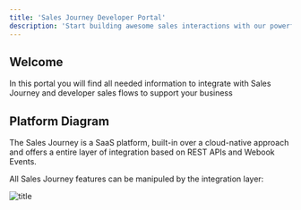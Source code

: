 ```yaml
---
title: 'Sales Journey Developer Portal'
description: 'Start building awesome sales interactions with our powerful API Layer'
---
```


## Welcome

In this portal you will find all needed information to integrate with Sales 
Journey and developer sales flows to support your business

## Platform Diagram

The Sales Journey is a SaaS platform, built-in over a cloud-native approach and 
offers a entire layer of integration based on REST APIs and Webook Events.

All Sales Journey features can be manipuled by the integration layer:

![title](/images/saleshub.jpg)